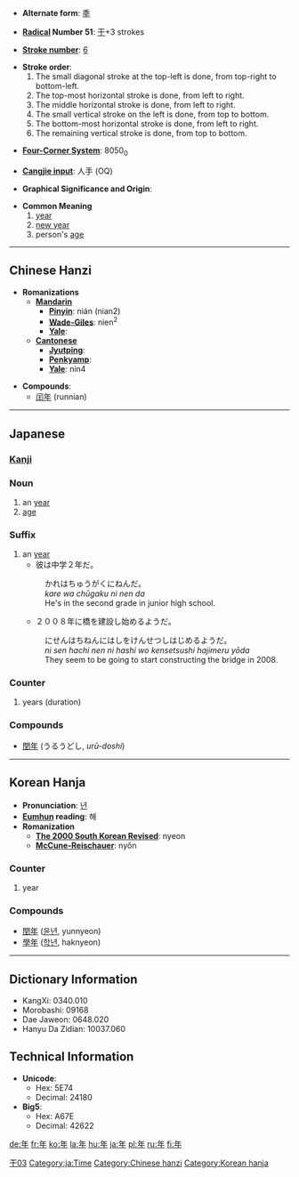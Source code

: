 * '''Alternate form''': [[秊]]

* '''[[Wiktionary:Chinese radical index| Radical]] Number 51''': [[Wiktionary:Chinese radical index 干|干]]+3 strokes

* '''[[Wiktionary:Chinese total strokes index|Stroke number]]''': [[Wiktionary:Chinese total strokes index 6|6]]

*'''Stroke order''':
*# The small diagonal stroke at the top-left is done, from top-right to bottom-left.
*# The top-most horizontal stroke is done, from left to right.
*# The middle horizontal stroke is done, from left to right.
*# The small vertical stroke on the left is done, from top to bottom.
*# The bottom-most horizontal stroke is done, from left to right.
*# The remaining vertical stroke is done, from top to bottom.

* '''[[Wiktionary:Chinese four corner index|Four-Corner System]]''': 8050<sub>0</sub>

* '''[[Wiktionary:Chinese Cangjie index|Cangjie input]]''': 人手 (OQ)

* '''Graphical Significance and Origin''': 

* '''Common Meaning'''
*# [[year]]
*# [[New Year|new year]]
*# person's [[age]]

----

== Chinese Hanzi ==

* '''Romanizations'''
** '''[[Mandarin]]'''
*** '''[[Pinyin]]''': nián (nian2)
*** '''[[Wade-Giles]]''': nien<sup>2</sup>
*** '''[[Yale]]''': 
** '''[[Cantonese]]'''
*** '''[[Jyutping]]''': 
*** '''[[Penkyamp]]''': 
*** '''[[Yale]]''': nin4

* '''Compounds''':
**[[闰年]] (runnian)

----

== Japanese ==
===[[Kanji]]===
[[Category:Grade 1 kanji|干03]]
{{kanji|[[ねん]] ([[nen]])|[[とし]] ([[toshi]]), [[みのる]] ([[minoru]]), [[よわい]] ([[yowai]])|rs=干03}}

===Noun===
{{ja-noun|k|hira=とし|rom=toshi}}
# an [[year]]
# [[age]]

===Suffix===
{{ja-pos|k|suffix|hira=ねん|rom=nen}}
# an [[year]]
#*彼は中学２年だ。
#:かれはちゅうがくにねんだ。
#:''kare wa chūgaku ni nen da''
#:He's in the second grade in junior high school.
#*２００８年に橋を建設し始めるようだ。
#:にせんはちねんにはしをけんせつしはじめるようだ。
#:''ni sen hachi nen ni hashi wo kensetsushi hajimeru yōda''
#:They seem to be going to start constructing the bridge in 2008.

===Counter===
{{ja-pos|k|counter|hira=ねん|rom=nen}}
# years (duration)

===Compounds===
*[[閏年]] (うるうどし, ''urū-doshi'')

[[Category:ja:Time]]
----

==Korean Hanja==
* '''Pronunciation''': [[년]]
* '''[[Eumhun]] reading''': 해
* '''Romanization'''
** '''[[The 2000 South Korean Revised Romanization|The 2000 South Korean Revised]]''': nyeon
** '''[[McCune-Reischauer]]''': nyŏn

===Counter===
#year

===Compounds===
*[[閏年]] ([[윤년]], yunnyeon)
*[[學年]] ([[학년]], haknyeon)

----

== Dictionary Information ==

* KangXi: 0340.010
* Morobashi: 09168
* Dae Jaweon: 0648.020
* Hanyu Da Zidian: 10037.060

== Technical Information ==

* '''Unicode''':
** Hex: 5E74
** Decimal: 24180
* '''Big5''':
** Hex: A67E
** Decimal: 42622

[[Category:Chinese hanzi]]
[[Category:Korean hanja]]

[[de:年]]
[[fr:年]]
[[ko:年]]
[[la:年]]
[[hu:年]]
[[ja:年]]
[[pl:年]]
[[ru:年]]
[[fi:年]]